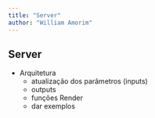 ```yaml
---
title: "Server"
author: "William Amorim"
---
```


## Server

- Arquitetura
   - atualização dos parâmetros (inputs)
   - outputs
   - funções Render
   - dar exemplos
